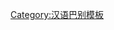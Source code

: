 {{User language-3|cmn-yichang|該用戶能以'''[[:Category:cmn-yichang-3 使用者|熟練]]'''的'''[[:Category:cmn-yichang 使用者|宜昌話]]'''進行交流。|宜昌話|12|9}}<noinclude>[[Category:汉语巴别模板]]</noinclude>
